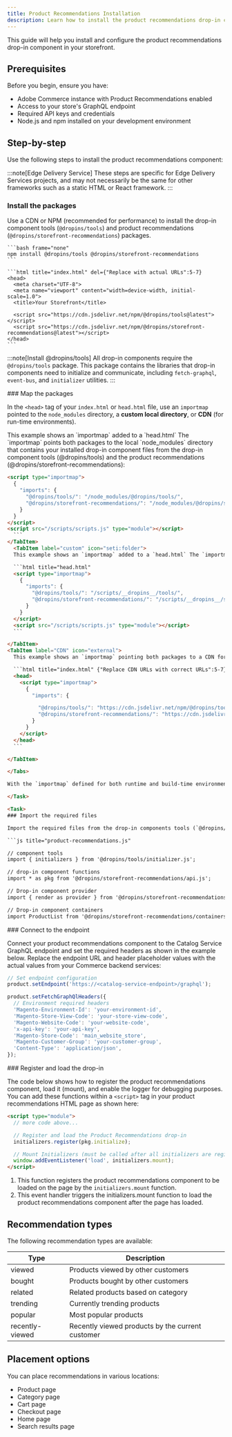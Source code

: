 ```yaml
---
title: Product Recommendations Installation
description: Learn how to install the product recommendations drop-in component into your site.
---
```



This guide will help you install and configure the product recommendations drop-in component in your storefront.

## Prerequisites

Before you begin, ensure you have:

- Adobe Commerce instance with Product Recommendations enabled
- Access to your store's GraphQL endpoint
- Required API keys and credentials
- Node.js and npm installed on your development environment

## Step-by-step

Use the following steps to install the product recommendations component:

:::note[Edge Delivery Service]
These steps are specific for Edge Delivery Services projects, and may not necessarily be the same for other frameworks such as a static HTML or React framework.
:::

<Tasks>

<Task>

### Install the packages

Use a CDN or NPM (recommended for performance) to install the drop-in component tools (`@dropins/tools`) and product recommendations (`@dropins/storefront-recommendations`) packages.

<Tabs>
  <TabItem label="NPM" icon="seti:npm">

    ```bash frame="none"
    npm install @dropins/tools @dropins/storefront-recommendations
    ```

  </TabItem>
  <TabItem label="CDN" icon="external">

    ```html title="index.html" del={"Replace with actual URLs":5-7}
    <head>
      <meta charset="UTF-8">
      <meta name="viewport" content="width=device-width, initial-scale=1.0">
      <title>Your Storefront</title>

      <script src="https://cdn.jsdelivr.net/npm/@dropins/tools@latest"></script>
      <script src="https://cdn.jsdelivr.net/npm/@dropins/storefront-recommendations@latest"></script>
    </head>
    ```

  </TabItem>
</Tabs>

:::note[Install @dropins/tools]
All drop-in components require the `@dropins/tools` package. This package contains the libraries that drop-in components need to initialize and communicate, including `fetch-graphql`, `event-bus`, and `initializer` utilities.
:::

</Task>

<Task>
### Map the packages

In the `<head>` tag of your `index.html` or `head.html` file, use an `importmap` pointed to the `node_modules` directory, a **custom local directory**, or **CDN** (for run-time environments).

<Tabs>
<TabItem label="node_modules" icon="seti:npm">
    This example shows an `importmap` added to a `head.html` The `importmap` points both packages to the local `node_modules` directory that contains your installed drop-in component files from the drop-in component tools (@dropins/tools) and the product recommendations (@dropins/storefront-recommendations):

  ```html title="head.html"
  <script type="importmap">
    {
      "imports": {
        "@dropins/tools/": "/node_modules/@dropins/tools/",
        "@dropins/storefront-recommendations/": "/node_modules/@dropins/storefront-recommendations/",
      }
    }
  </script>
  <script src="/scripts/scripts.js" type="module"></script>
    ```
  </TabItem>
    <TabItem label="custom" icon="seti:folder">
    This example shows an `importmap` added to a `head.html` The `importmap` points both packages to local directories that contain all the optimized/minified files from the drop-in component tools (@dropins/tools) and the product recommendations (@dropins/storefront-recommendations):

    ```html title="head.html"
    <script type="importmap">
      {
        "imports": {
          "@dropins/tools/": "/scripts/__dropins__/tools/",
          "@dropins/storefront-recommendations/": "/scripts/__dropins__/storefront-recommendations/",
        }
      }
    </script>
    <script src="/scripts/scripts.js" type="module"></script>
    ```

  </TabItem>
  <TabItem label="CDN" icon="external">
    This example shows an `importmap` pointing both packages to a CDN for the drop-in component tools (@dropins/tools) and the product recommendations (@dropins/storefront-recommendations):

    ```html title="index.html" {"Replace CDN URLs with correct URLs":5-7} del='https://cdn.jsdelivr.net/npm/'
    <head>
      <script type="importmap">
        {
          "imports": {

            "@dropins/tools/": "https://cdn.jsdelivr.net/npm/@dropins/tools@latest",
            "@dropins/storefront-recommendations/": "https://cdn.jsdelivr.net/npm/@dropins/storefront-recommendations@latest",
          }
        }
      </script>
    </head>
    ```

  </TabItem>

</Tabs>

With the `importmap` defined for both runtime and build-time environments, you can now **import the required files** from these packages into your product recommendations block as described in the next step.

</Task>

<Task>
### Import the required files

Import the required files from the drop-in components tools (`@dropins/tools/fetch-graphql.js'`, `@dropin/tools/initializers.js`) and the product recommendations (`@dropins/storefront-recommendations`) into a JavaScript file for your product recommendations block. The example here shows the imports added to a `product-recommendations.js` file. These imports constitute the minimum imports you need to create a fully functioning product recommendations for your site:

```js title="product-recommendations.js"

// component tools
import { initializers } from '@dropins/tools/initializer.js';

// drop-in component functions
import * as pkg from '@dropins/storefront-recommendations/api.js';

// Drop-in component provider
import { render as provider } from '@dropins/storefront-recommendations/render.js';

// Drop-in component containers
import ProductList from '@dropins/storefront-recommendations/containers/ProductList.js';
```

</Task>

<Task>
### Connect to the endpoint

Connect your product recommendations component to the Catalog Service GraphQL endpoint and set the required headers as shown in the example below. Replace the endpoint URL and header placeholder values with the actual values from your Commerce backend services:

```js title="product-recommendations.js"
// Set endpoint configuration
product.setEndpoint('https://<catalog-service-endpoint>/graphql');

product.setFetchGraphQlHeaders({
  // Environment required headers
  'Magento-Environment-Id': 'your-environment-id',
  'Magento-Store-View-Code': 'your-store-view-code',
  'Magento-Website-Code': 'your-website-code',
  'x-api-key': 'your-api-key',
  'Magento-Store-Code': 'main_website_store',
  'Magento-Customer-Group': 'your-customer-group',
  'Content-Type': 'application/json',
});
```

</Task>

<Task>
### Register and load the drop-in

The code below shows how to register the product recommendations component, load it (mount), and enable the logger for debugging purposes. You can add these functions within a `<script>` tag in your product recommendations HTML page as shown here:

```html title="index.html" ins={"1":5} ins={"2":8}
<script type="module">
  // more code above...

  // Register and load the Product Recommendations drop-in
  initializers.register(pkg.initialize);

  // Mount Initializers (must be called after all initializers are registered)
  window.addEventListener('load', initializers.mount);
</script>
```

<Callouts square color="var(--sl-color-green)">

1. This function registers the product recommendations component to be loaded on the page by the `initializers.mount` function.
1. This event handler triggers the initializers.mount function to load the product recommendations component after the page has loaded.

</Callouts>

</Task>

</Tasks>


## Recommendation types

The following recommendation types are available:

| Type | Description |
|------|-------------|
| viewed | Products viewed by other customers |
| bought | Products bought by other customers |
| related | Related products based on category |
| trending | Currently trending products |
| popular | Most popular products |
| recently-viewed | Recently viewed products by the current customer |

## Placement options

You can place recommendations in various locations:

- Product page
- Category page
- Cart page
- Checkout page
- Home page
- Search results page
